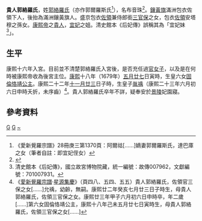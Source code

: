 {{東亞女性歷史人物
|名稱 =贵人郭络罗氏
|身份 =清朝妃嫔
|位號= 贵人
|徽號= 
|出生年=
|逝世年=
|墳墓=景陵妃园寝
|子=[[胤䄔|胤䄔]]
|女=[[固伦恪靖公主|固伦恪靖公主]]
|其他親屬=
妹：[[宜妃_(康熙帝)|宜妃]]納蘭珠
|夫=[[康熙帝|康熙帝]]
|父親=三官保
}}
'''貴人郭絡羅氏'''，姓[[郭絡羅氏|郭絡羅氏]]（亦作郭爾羅斯氏<ref>《愛新覺羅宗譜》28冊庚三第1370頁：阿爾祜[......]嫡妻郭爾羅斯氏，達巴庫之女（筆者自註：即宜妃侄女）</ref>），名布音珠<ref name=Wong>{{cite book |author1=王冕森 |title=清代后妃雜識 |date=2022 |publisher=上海社會科學院出版社 |isbn=978-7-5520-3820-0}}</ref>。[[鑲黃旗|鑲黃旗]]滿洲包衣佐領下人，後抬為滿洲鑲黃旗人。盛京包衣[[佐領|佐領]]兼侍郎銜[[三官保|三官保]]之女，包衣[[佐領|佐領]]安塔穆之孫女。[[康熙帝|康熙帝]]之[[貴人|貴人]]，[[宜妃_(康熙帝)|宜妃]]之姐。清史館本《后妃傳》誤稱其為「宜妃妹<ref>清史館本《后妃傳》，國立故宮博物院藏，統一編號：故傳007962，文獻編號：701007931。</ref>」。

==生平==
康熙十六年入宮。目前並不清楚郭絡羅氏入宮後，是否充任過[[官女子|官女子]]，以及是在何時被康熙帝收為後宮主位。[[康熙|康熙]]十八年（1679年）[[五月廿七|五月廿七]]日寅時，生皇六女[[固倫恪靖公主|固倫恪靖公主]]。康熙二十二年[[十一月廿三|十一月廿三]]日子時，生皇子[[胤䄔|胤䄔]]（康熙二十三年六月初六日申時夭折，未序齒）<ref>《[[愛新覺羅宗譜|愛新覺羅宗譜]]·[[星源集慶|星源集慶]]》（頁四八、五四、五五）貴人郭絡羅氏，佐領官三保之女[……]允䄔，幼齡，無嗣。康熙廿二年癸亥七月廿三日子時生，母貴人郭絡羅氏，佐領三官保之女。康熙廿三年甲子六月初六日申時卒，年二歲[……]第六女固倫恪靖公主，康熙十八年己未五月廿七日寅時生，母貴人郭絡羅氏，佐領三官保之女[......]</ref>。貴人郭絡羅氏卒年不詳，疑奉安於[[清景陵|景陵]]妃園寢。

==參考資料==
{{Reflist}}

[[Category:清圣祖贵人|G]]
[[Category:鑲黃旗滿洲人|G]]
[[Category:郭络罗氏|~]]